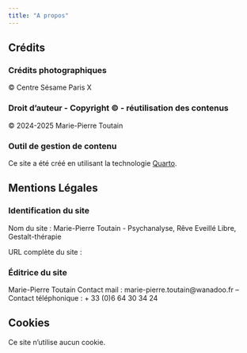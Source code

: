 ```yaml
---
title: "A propos"
---
```



## Crédits

### Crédits photographiques

© Centre Sésame Paris X

### Droit d’auteur - Copyright © - réutilisation des contenus
© 2024-2025 Marie-Pierre Toutain


### Outil de gestion de contenu
Ce site a été créé en utilisant la technologie [Quarto](https://quarto.org){target="_blank"}.

## Mentions Légales

### Identification du site
Nom du site : Marie-Pierre Toutain - Psychanalyse, Rêve Eveillé Libre, Gestalt-thérapie

URL complète du site : 

### Éditrice du site

Marie-Pierre Toutain
Contact mail : marie-pierre.toutain@wanadoo.fr – Contact téléphonique : + 33 (0)6 64 30 34 24

## Cookies
Ce site n'utilise aucun cookie.

